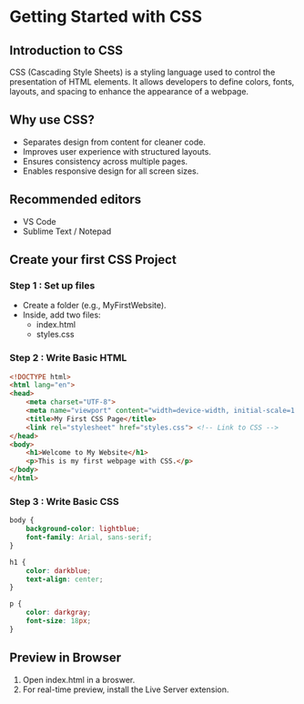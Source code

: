# Getting Started with CSS

## Introduction to CSS

CSS (Cascading Style Sheets) is a styling language used to control the presentation of HTML elements. It allows developers to define colors, fonts, layouts, and spacing to enhance the appearance of a webpage.

## Why use CSS?

- Separates design from content for cleaner code.
- Improves user experience with structured layouts.
- Ensures consistency across multiple pages.
- Enables responsive design for all screen sizes.

## Recommended editors

- VS Code
- Sublime Text / Notepad

## Create your first CSS Project

### Step 1 : Set up files

- Create a folder (e.g., MyFirstWebsite).
- Inside, add two files:
  - index.html
  - styles.css

### Step 2 : Write Basic HTML

```html
<!DOCTYPE html>
<html lang="en">
<head>
    <meta charset="UTF-8">
    <meta name="viewport" content="width=device-width, initial-scale=1.0">
    <title>My First CSS Page</title>
    <link rel="stylesheet" href="styles.css"> <!-- Link to CSS -->
</head>
<body>
    <h1>Welcome to My Website</h1>
    <p>This is my first webpage with CSS.</p>
</body>
</html>
```

### Step 3 : Write Basic CSS

```css
body {
    background-color: lightblue;
    font-family: Arial, sans-serif;
}

h1 {
    color: darkblue;
    text-align: center;
}

p {
    color: darkgray;
    font-size: 18px;
}
```

## Preview in Browser

1. Open index.html in a broswer.
2. For real-time preview, install the Live Server extension.